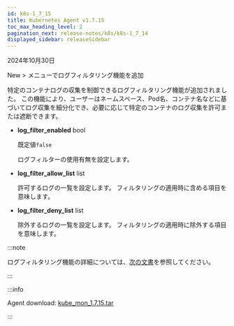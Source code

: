 ```yaml
---
id: k8s-1_7_15
title: Kubernetes Agent v1.7.15
toc_max_heading_level: 2
pagination_next: release-notes/k8s/k8s-1_7_14
displayed_sidebar: releaseSidebar
---
```


2024年10月30日

<Status priority='1'>New</Status>  <Cmdname sid="side_management" className="uitext" /> &gt; <Cmdname sid="side_agentSetting" className="uitext" />メニューでログフィルタリング機能を追加

  特定のコンテナログの収集を制御できるログフィルタリング機能が追加されました。 この機能により、ユーザーはネームスペース、Pod名、コンテナ名などに基づいてログ収集を細分化でき、必要に応じて特定のコンテナのログ収集を許可または遮断できます。

- **log_filter_enabled** <span class='type'>bool</span>

  既定値`false`

  ログフィルターの使用有無を設定します。 

- **log_filter_allow_list** <span class='type'>list</span>

  許可するログの一覧を設定します。 フィルタリングの適用時に含める項目を意味します。 

- **log_filter_deny_list** <span class='type'>list</span>

  除外するログの一覧を設定します。 フィルタリングの適用時に除外する項目を意味します。 

:::note 

ログフィルタリング機能の詳細については、[次の文書](../../kubernetes/log)を参照してください。 

:::

:::info

Agent download: [kube_mon_1.7.15.tar](https://repo.whatap.io/docker/kube_mon_1.7.15.tar)

:::
